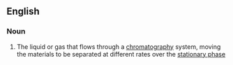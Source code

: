 ==English==

===Noun===
{{en-noun}}

# {{lb|en|chemistry}} The liquid or gas that flows through a [[chromatography]] system, moving the materials to be separated at different rates over the [[stationary phase]]